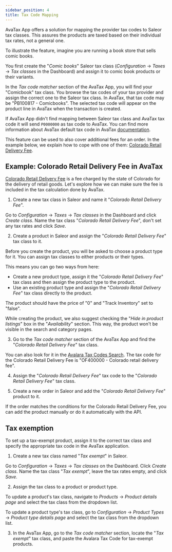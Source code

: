 ```yaml
---
sidebar_position: 4
title: Tax Code Mapping
---
```


AvaTax App offers a solution for mapping the provider tax codes to Saleor tax classes. This assures the products are taxed based on their individual tax rates, not a general one.

To illustrate the feature, imagine you are running a book store that sells comic books.

You first create the "_Comic books_" Saleor tax class (_Configuration_ → _Taxes_ → _Tax classes_ in the Dashboard) and assign it to comic book products or their variants.

In the _Tax code matcher_ section of the AvaTax App, you will find your "Comicbook" tax class. You browse the tax codes of your tax provider and assign the correct one to the Saleor tax class. In AvaTax, that tax code may be "PB100817 - Comicbooks". The selected tax code will appear on the product line in AvaTax when the transaction is created.

If AvaTax App didn't find mapping between Saleor tax class and AvaTax tax code it will send `P0000000` as tax code to AvaTax. You can find more information about AvaTax default tax code in AvaTax [documentation](https://knowledge.avalara.com/bundle/dqa1657870670369_dqa1657870670369/page/Avalara_tax_codes.html).

This feature can be used to also cover additional fees for an order. In the example below, we explain how to cope with one of them: [Colorado Retail Delivery Fee](https://tax.colorado.gov/retail-delivery-fee).

## Example: Colorado Retail Delivery Fee in AvaTax

[Colorado Retail Delivery Fee](https://tax.colorado.gov/retail-delivery-fee) is a fee charged by the state of Colorado for the delivery of retail goods. Let's explore how we can make sure the fee is included in the tax calculation done by AvaTax.

1. Create a new tax class in Saleor and name it "_Colorado Retail Delivery Fee_".

 Go to _Configuration_ → _Taxes_ → _Tax classes_ in the Dashboard and click _Create class_. Name the tax class "_Colorado Retail Delivery Fee_", don't set any tax rates and click _Save_.

2. Create a product in Saleor and assign the "_Colorado Retail Delivery Fee_" tax class to it.

 Before you create the product, you will be asked to choose a product type for it. You can assign tax classes to either products or their types.

 This means you can go two ways from here:

 - Create a new product type, assign it the "_Colorado Retail Delivery Fee_" tax class and then assign the product type to the product.
 - Use an existing product type and assign the "_Colorado Retail Delivery Fee_" tax class directly to the product.

 The product should have the price of "0" and "Track Inventory" set to "false".

 While creating the product, we also suggest checking the "_Hide in product listings_" box in the "_Availability_" section. This way, the product won't be visible in the search and category pages.

3. Go to the _Tax code matcher_ section of the AvaTax App and find the "_Colorado Retail Delivery Fee_" tax class.

 You can also look for it in the [Avalara Tax Codes Search](https://taxcode.avatax.avalara.com). The tax code for the Colorado Retail Delivery Fee is "OF400000 - Colorado retail delivery fee".

4. Assign the "_Colorado Retail Delivery Fee_" tax code to the "_Colorado Retail Delivery Fee_" tax class.

5. Create a new order in Saleor and add the "_Colorado Retail Delivery Fee_" product to it.

 If the order matches the conditions for the Colorado Retail Delivery Fee, you can add the product manually or do it automatically with the API.

## Tax exemption

To set up a tax-exempt product, assign it to the correct tax class and specify the appropriate tax code in the AvaTax application.

1. Create a new tax class named "_Tax exempt_" in Saleor.

 Go to _Configuration_ → _Taxes_ → _Tax classes_ on the Dashboard. Click _Create class_. Name the tax class "_Tax exempt_", leave the tax rates empty, and click _Save_.

2. Assign the tax class to a product or product type.

 To update a product's tax class, navigate to _Products_ → _Product details page_ and select the tax class from the dropdown list.

 To update a product type's tax class, go to _Configuration_ → _Product Types_ → _Product type details page_ and select the tax class from the dropdown list.

3. In the AvaTax App, go to the _Tax code matcher_ section, locate the "_Tax exempt_" tax class, and paste the Avalara Tax Code for tax-exempt products.
